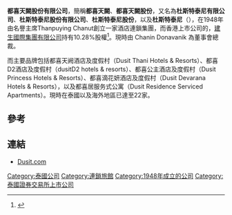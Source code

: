 '''都喜天闕股份有限公司'''，簡稱'''都喜天闕'''、'''都喜天闕股份'''，又名為'''杜斯特泰尼有限公司'''、'''杜斯特泰尼股份有限公司'''、'''杜斯特泰尼股份'''，以及'''杜斯特泰尼'''（'''{{lang-en|Dusit Thani Public Company Limited}}'''），在1948年由名譽主席Thanpuying Chanut創立一家酒店連鎖集團，而香港上市公司的，[[建生國際集團有限公司|建生國際集團有限公司]]持有10.28%股權<REF>
{{Cite web |url=http://www.pioneerglobalgroup.com/ |title=建生國際集團有限公司提供資料 |accessdate=2012-01-01 |archive-date=2011-11-08 |archive-url=https://web.archive.org/web/20111108195046/http://www.pioneerglobalgroup.com/ |dead-url=no }}
</REF>。現時由 Chanin Donavanik 為董事會總裁。

而主要品牌包括都喜天阙酒店及度假村（Dusit Thani Hotels & Resorts）、都喜D2酒店及度假村（dusitD2 hotels & resorts）、都喜公主酒店及度假村（Dusit Princess Hotels & Resorts）、都喜滴花妍酒店及度假村（Dusit Devarana Hotels & Resorts），以及都喜居服务式公寓（Dusit Residence Serviced Apartments）。現時在泰國以及海外地區已達至22家。

==參考==
{{REFLIST}}

==連結==
*[http://www.dusit.com Dusit.com] {{Wayback|url=http://www.dusit.com/ |date=20200915061820 }}

[[Category:泰國公司|Category:泰國公司]]
[[Category:連鎖旅館|Category:連鎖旅館]]
[[Category:1948年成立的公司|Category:1948年成立的公司]]
[[Category:泰國證券交易所上市公司|Category:泰國證券交易所上市公司]]